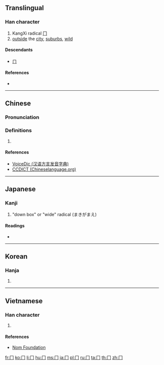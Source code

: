 {{also|ㄇ|冖}}
==Translingual==
{{stroke order|type=animate}}
{{Han etyl}}

===Han character===
{{Han char|rn=13|rad=冂|as=00|sn=2|four=|canj=LS,XLS}}

# KangXi radical [[Index:Chinese radical/冂|冂]]
# [[outside]] the [[city]], [[suburbs]], [[wild]]

====Descendants====
* [[ㄇ]]

====References====
* {{Han ref|kx=0128.300|dkj=01506|dj=0289.090|hdz=10096.130|uh=5182|ud=20866}}

----

==Chinese==
{{zh-forms}}

===Pronunciation===
{{zh-pron
|m=jiōng
|c=gwing1
|h=pfs=kwén;gd=kwen<sup>3</sup> [Meixian], kwen<sup>3</sup>, kwen<sup>1</sup> [Hailu];hpy=guen3, guen1
|mn=keng
|w=
|mc=y
|oc=
|ma=|ma2=
|cat=
}}

===Definitions===
{{zh-hanzi}}

# {{defn|Han|sort=冂00}}

====References====
* [http://cn.voicedic.com/ VoiceDic (汉语方言发音字典)]
* [http://www.chineselanguage.org/dictionaries/?mode=view&module=chardict&query=%E5%86%82 CCDICT (Chineselanguage.org)]

----

==Japanese==

===Kanji===
{{ja-kanji|grade=r|rs=冂00}}

# "down box" or "wide" radical (まきがまえ)

====Readings====
* {{ja-readings|goon=[[きゅう]] (kyū)|kanon=[[けい]] (kei)}}

----

==Korean==

===Hanja===
{{ko-hanja|hangeul=경|rv=gyeong|mr=kyŏng|eumhun=멀|ehrv=meol}}

# {{defn|lang=ko|sort=冂00}}

----

==Vietnamese==

===Han character===
{{vi-hantu|[[quynh]]|rs=冂00}}

# {{defn|lang=vi|sort=冂00}}

====References====
* [http://nomfoundation.org/common/nom_details.php?codepoint=5182 Nom Foundation]

[[Category:CJKV radicals| ]]

[[fr:冂]]
[[ko:冂]]
[[li:冂]]
[[hu:冂]]
[[ms:冂]]
[[ja:冂]]
[[pl:冂]]
[[ru:冂]]
[[ta:冂]]
[[th:冂]]
[[zh:冂]]
